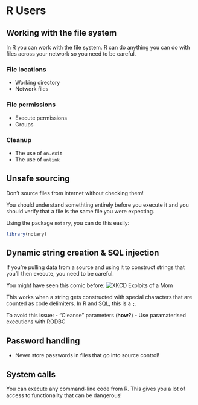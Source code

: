 # R Users

## Working with the file system
In R you can work with the file system. R can do anything you can do with files across your network so you need to be careful.

### File locations
- Working directory
- Network files

### File permissions
- Execute permissions
- Groups

### Cleanup
- The use of `on.exit`
- The use of `unlink`

## Unsafe sourcing
Don't source files from internet without checking them!

You should understand somethting entirely before you execute it and you should verify that a file is the same file you were expecting.

Using the package `notary`, you can do this easily:
```r
library(notary)
```

## Dynamic string creation & SQL injection
If you're pulling data from a source and using it to construct strings that you'll then execute, you need to be careful.

You might have seen this comic before:
![XKCD Exploits of a Mom](https://imgs.xkcd.com/comics/exploits_of_a_mom.png)

This works when a string gets constructed with special characters that are counted as code delimiters. In R and SQL, this is a `;`.

To avoid this issue:
- "Cleanse" parameters (**how?**)
- Use paramaterised executions with RODBC
 
## Password handling
- Never store passwords in files that go into source control!

<Info on how to store keys safely>

## System calls
You can execute any command-line code from R. This gives you a lot of access to functionality that can be dangerous! 
